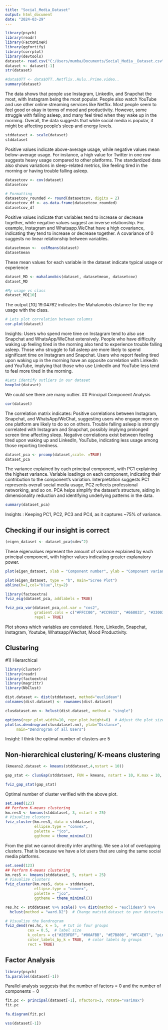 ---
title: "Social_Media_Dataset"
output: html_document
date: "2024-03-29"
---

```{r}
library(psych)
library(readr)
library(FactoMineR)
library(ggfortify)
library(corrplot)
library(devtools)
dataset<- read.csv("C:/Users/mumba/Documents/Social_Media__Dataset.csv")
dataset <- dataset[-1]
str(dataset)
```

```{r}
#data$OTT <- data$OTT..Netflix..Hulu..Prime.video..
summary(dataset)
```
The data shows that people use Instagram, LinkedIn, and Snapchat the most, with Instagram being the most popular. People also watch YouTube and use other online streaming services like Netflix. Most people seem to feel good or okay in terms of mood and productivity. However, some struggle with falling asleep, and many feel tired when they wake up in the morning. Overall, the data suggests that while social media is popular, it might be affecting people's sleep and energy levels.

```{r}
stddataset <- scale(dataset)
stddataset
```
Positive values indicate above-average usage, while negative values mean below-average usage. For instance, a high value for Twitter in one row suggests heavy usage compared to other platforms. The standardized data also shows variations in sleep-related metrics, like feeling tired in the morning or having trouble falling asleep.

```{r}
datasetcov <- cov(dataset)
datasetcov

# Formatting 
datasetcov_rounded <- round(datasetcov, digits = 2)
datasetcov_df <- as.data.frame(datasetcov_rounded)
datasetcov_df
```
Positive values indicate that variables tend to increase or decrease together, while negative values suggest an inverse relationship. For example, Instagram and Whatsapp.WeChat have a high covariance, indicating they tend to increase or decrease together. A covariance of 0 suggests no linear relationship between variables. 


```{r}
datasetmean <-  colMeans(dataset)
datasetmean
```
These mean values for each variable in the dataset indicate typical usage or experience
```{r}
dataset_MD <- mahalanobis(dataset, datasetmean, datasetcov)
dataset_MD

#My usage vs class
dataset_MD[10]

```
The output [10] 19.04762 indicates the Mahalanobis distance for the my usage with the class.

```{r}
# Lets plot correlation between columns
cor.plot(dataset)
```

Insights: 
Users who spend more time on Instagram tend to also use Snapchat and WhatsApp/WeChat extensively.
People who have difficulty waking up feeling tired in the morning also tend to experience trouble falling asleep.
Those who struggle to fall asleep are more likely to spend significant time on Instagram and Snapchat.
Users who report feeling tired upon waking up in the morning have an opposite correlation with LinkedIn and YouTube, implying that those who use LinkedIn and YouTube less tend to feel more tired in the morning.


```{r}
#Lets identify outliers in our dataset
boxplot(dataset)
```
We could see there are many outlier.
## Principal Component Analysis

```{r}
cor(dataset)
```
The correlation matrix indicates:
Positive correlations between Instagram, Snapchat, and WhatsApp/WeChat, suggesting users who engage more on one platform are likely to do so on others.
Trouble falling asleep is strongly correlated with Instagram and Snapchat, possibly implying prolonged screen time affecting sleep.
Negative correlations exist between feeling tired upon waking up and LinkedIn, YouTube, indicating less usage among those reporting tiredness.

```{r}
dataset_pca <- prcomp(dataset,scale. =TRUE)
dataset_pca
```
The variance explained by each principal component, with PC1 explaining the highest variance.
Variable loadings on each component, indicating their contribution to the component's variation.
Interpretation suggests PC1 represents overall social media usage, PC2 reflects professional networking, and so on.
PCA helps simplify the dataset's structure, aiding in dimensionality reduction and identifying underlying patterns in the data.

```{r}
summary(dataset_pca)
```

Insights : Keeping PC1, PC2, PC3 and PC4, as it captures ~75% of variance. 

## Checking if our insight is correct 

```{r}
(eigen_dataset <- dataset_pca$sdev^2)
```
These eigenvalues represent the amount of variance explained by each principal component, with higher values indicating greater explanatory power.
```{r}
plot(eigen_dataset, xlab = "Component number", ylab = "Component variance", type = "l", main = "Scree diagram")

```
```{r}
plot(eigen_dataset, type = "b", main="Scree Plot")
abline(h=1,col="blue",lty=2)
```

```{r}
library(factoextra)
fviz_eig(dataset_pca, addlabels = TRUE)
```

```{r}

fviz_pca_var(dataset_pca,col.var = "cos2",
             gradient.cols = c("#FFCC00", "#CC9933", "#660033", "#330033"),
             repel = TRUE)
```

Plot shows which variables are correlated. Here, Linkedin, Snapchat, Instagram, Youtube, Whatsapp/Wechat, Mood Productivity.

## Clustering 
#1) Hierarchical

```{r}
library(cluster)
library(readr)
library(factoextra)
library(magrittr)
library(NbClust)

dist.dataset <- dist(stddataset, method="euclidean")
colnames(dist.dataset) <- rownames(dist.dataset)

clusdataset.nn <- hclust(dist.dataset, method = "single")

options(repr.plot.width=10, repr.plot.height=6)  # Adjust the plot size as needed
plot(as.dendrogram(clusdataset.nn), ylab="Distance",
     main="Dendrogram of all Users")
```
Insight: I think the optimal number of clusters are 5 

## Non-hierarchical clustering/ K-means clustering

```{r}
(kmeans2.dataset <- kmeans(stddataset,4,nstart = 10))

```

```{r}
gap_stat <- clusGap(stddataset, FUN = kmeans, nstart = 10, K.max = 10, B = 50)

fviz_gap_stat(gap_stat)
```

Optimal number of cluster verified with the above plot. 

```{r}
set.seed(123)
## Perform K-means clustering
km.res3 <- kmeans(stddataset, 3, nstart = 25)  
# Visualize clusters
fviz_cluster(km.res3, data = stddataset,  
             ellipse.type = "convex",
             palette = "jco",
             ggtheme = theme_minimal())
```
From the plot we cannot directly infer anything. We see a lot of overlapping clusters. That is because we have a lot users that are using the same social media platforms. 

```{r}
set.seed(123)
## Perform K-means clustering
km.res5 <- kmeans(stddataset, 5, nstart = 25)  
# Visualize clusters
fviz_cluster(km.res5, data = stddataset,  
             ellipse.type = "convex",
             palette = "jco",
             ggtheme = theme_minimal())
```

```{r}
res.hc <- stddataset %>% scale() %>% dist(method = "euclidean") %>%
  hclust(method = "ward.D2")  # Change matstd.dataset to your datasetset

# Visualize the Dendrogram
fviz_dend(res.hc, k = 5,  # Cut in four groups
          cex = 0.5,  # label size
          k_colors = c("#2E9FDF", "#00AFBB", "#E7B800", "#FC4E07", "pink"),
          color_labels_by_k = TRUE,  # color labels by groups
          rect = TRUE)
```
## Factor Analysis
```{r}
library(psych)
fa.parallel(dataset[-1])
```
Parallel analysis suggests that the number of factors =  0  and the number of components =  0 

```{r}
fit.pc <- principal(dataset[-1], nfactors=3, rotate="varimax")
fit.pc
```

```{r}
fa.diagram(fit.pc)
```

```{r}
vss(dataset[-1])
```

